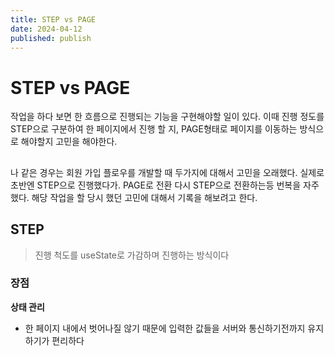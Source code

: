 ```yaml
---
title: STEP vs PAGE
date: 2024-04-12
published: publish
---
```


# STEP vs PAGE

작업을 하다 보면 한 흐름으로 진행되는 기능을 구현해야할 일이 있다.
이때 진행 정도를 STEP으로 구분하여 한 페이지에서 진행 할 지, PAGE형태로 페이지를 이동하는 방식으로 해야할지 고민을 해야한다.

##

나 같은 경우는 회원 가입 플로우를 개발할 때 두가지에 대해서 고민을 오래했다.
실제로 초반엔 STEP으로 진행했다가. PAGE로 전환 다시 STEP으로 전환하는등 번복을 자주 했다.
해당 작업을 할 당시 했던 고민에 대해서 기록을 해보려고 한다.

## STEP

> 진행 척도를 useState로 가감하며 진행하는 방식이다

### 장점

**상태 관리**

- 한 페이지 내에서 벗어나질 않기 때문에 입력한 값들을 서버와 통신하기전까지 유지하기가 편리하다
